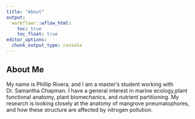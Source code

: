 ```yaml
---
title: "About"
output:
  workflowr::wflow_html:
    toc: true
    toc_float: true
editor_options:
  chunk_output_type: console
---
```


## About Me

My name is Phillip Rivera, and I am a master's student working with Dr. Samantha Chapman. I have a general interest in marine ecology,plant functional anatomy, plant biomechanics, and nutrient partitioning. My research is looking closely at the anatomy of mangrove pneumatophores, and how these structure are affected by nitrogen pollution.


